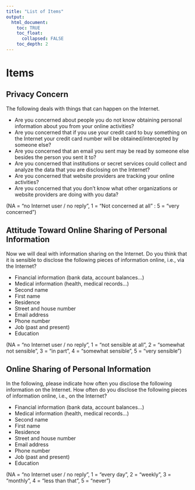 ```yaml
---
title: "List of Items"
output: 
  html_document:
    toc: TRUE
    toc_float:
      collapsed: FALSE
    toc_depth: 2
---
```


# Items
## Privacy Concern

The following deals with things that can happen on the Internet.

 - Are you concerned about people you do not know obtaining personal information about you from your online activities?
 - Are you concerned that if you use your credit card to buy something on the Internet your credit card number will be obtained/intercepted by someone else?
 - Are you concerned that an email you sent may be read by someone else besides the person you sent it to?
 - Are you concerned that institutions or secret services could collect and analyze the data that you are disclosing on the Internet?
 - Are you concerned that website providers are tracking your online activities?
 - Are you concerned that you don’t know what other organizations or website providers are doing with you data?

(NA = "no Internet user / no reply", 1 = "Not concerned at all" : 5 = "very concerned")

## Attitude Toward Online Sharing of Personal Information

Now we will deal with information sharing on the Internet. Do you think that it is sensible to disclose the following pieces of information online, i.e., via the Internet?

 - Financial information (bank data, account balances…)
 - Medical information (health, medical records…)
 - Second name
 - First name
 - Residence
 - Street and house number
 - Email address
 - Phone number
 - Job (past and present)
 - Education

(NA = “no Internet user / no reply”, 1 = "not sensible at all", 2 = "somewhat not sensible", 3 = "in part", 4 = "somewhat sensible", 5 = "very sensible")

## Online Sharing of Personal Information

In the following, please indicate how often you disclose the following information on the Internet. How often do you disclose the following pieces of information online, i.e., on the Internet?

 -  Financial information (bank data, account balances…)
 -  Medical information (health, medical records…)
 -  Second name
 -  First name
 -  Residence
 -  Street and house number
 -  Email address
 -  Phone number
 -  Job (past and present)
 -  Education

(NA = “no Internet user / no reply”, 1 = "every day", 2 = "weekly", 3 = "monthly", 4 = "less than that", 5 = "never")
